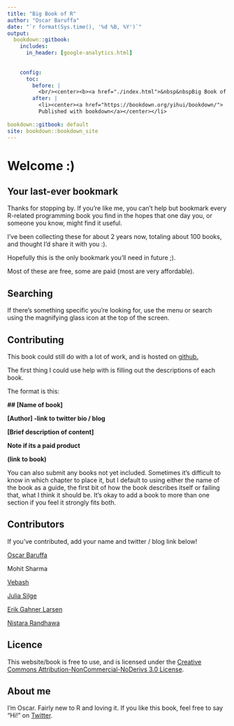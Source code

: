 ```yaml
---
title: "Big Book of R"
author: "Oscar Baruffa"
date: "`r format(Sys.time(), '%d %B, %Y')`"
output: 
  bookdown::gitbook:
    includes:
      in_header: [google-analytics.html]
     
      
    config:
      toc:
        before: |  
          <br/><center><b><a href="./index.html">&nbsp&nbspBig Book of R</a></b></center></li>
        after: |
          <li><center><a href="https://bookdown.org/yihui/bookdown/">
          Published with bookdown</a></center></li>
          
bookdown::gitbook: default
site: bookdown::bookdown_site
---
```




# Welcome :)

## Your last-ever bookmark
Thanks for stopping by. If you're like me, you can't help but bookmark every R-related programming book you find in the hopes that one day you, or someone you know, might find it useful.


I've been collecting these for about 2 years now, totaling about 100 books, and thought I'd share it with you :).

Hopefully this is the only bookmark you'll need in future ;).

Most of these are free, some are paid (most are very affordable).


## Searching

If there's something specific you're looking for, use the menu or search using the magnifying glass icon at the top of the screen.


## Contributing

This book could still do with a lot of work, and is hosted on [github.](https://github.com/oscarbaruffa/BigBookofR)

The first thing I could use help with is filling out the descriptions of each book. 

The format is this:

**\#\# [Name of book]**

**[Author] -link to twitter bio / blog**

**[Brief description of content]**

**Note if its a paid product** 

**(link to book)**


You can also submit any books not yet included. Sometimes it's difficult to know in which chapter to place it, but I default to using either the name of the book as a guide, the first bit of how the book describes itself or failing that, what I think it should be. It's okay to add a book to more than one section if you feel it strongly fits both. 


## Contributors

If you've contributed, add your name and twitter / blog link below!

[Oscar Baruffa](https://twitter.com/OscarBaruffa)

Mohit Sharma

[Vebash](https://twitter.com/Sciencificity)

[Julia Silge](https://twitter.com/juliasilge)

[Erik Gahner Larsen](https://twitter.com/erikgahner)

[Nistara Randhawa](https://twitter.com/nistara_r)

## Licence

This website/book is free to use, and is licensed under the [Creative Commons Attribution-NonCommercial-NoDerivs 3.0 License](https://creativecommons.org/licenses/by-nc-nd/3.0/us/){target="blank}.


## About me

I'm Oscar. Fairly new to R and loving it. If you like this book, feel free to say "Hi!" on [Twitter](https://twitter.com/OscarBaruffa). 
